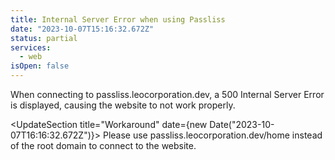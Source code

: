 ```yaml
---
title: Internal Server Error when using Passliss
date: "2023-10-07T15:16:32.672Z"
status: partial
services:
  - web
isOpen: false
---
```


When connecting to passliss.leocorporation.dev, a 500 Internal Server Error is displayed, causing the website to not work properly.

<UpdateSection title="Workaround" date={new Date("2023-10-07T16:16:32.672Z")}>
  Please use passliss.leocorporation.dev/home instead of the root domain to
  connect to the website.
</UpdateSection>
